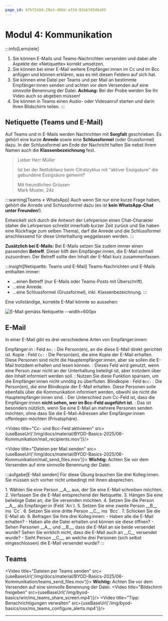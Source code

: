 ```yaml
---
page_id: 6fbf2e84-29a3-40bb-a334-83abfd546a93
---
```



# Modul 4: Kommunikation
:::info[Lernziele]
1. Sie können E-Mails und Teams-Nachrichten versenden und dabei alle Aspekte der «Netiquette» korrekt umsetzen.
2. Sie können bei einer E-Mail weitere Empfänger:innen im Cc und im Bcc anfügen und können erklären, was es mit diesen Feldern auf sich hat.
4. Sie können eine Datei per Teams und per Mail an bestimmte Empfänger:innen senden und achten vor dem Versenden auf eine sinnvolle Benennung der Datei. **Achtung:** Bei der Probe werden Sie Ihr Video auch so abgeben müssen!
5. Sie können in Teams einen Audio- oder Videoanruf starten und darin Ihren Bildschirm teilen.
:::

## Netiquette (Teams und E-Mail)
Auf Teams und in E-Mails werden Nachrichten mit **Sorgfalt** geschrieben. Es gehört eine kurze **Anrede** sowie eine **Schlussformel** (oder Grussformel) dazu. In der Schlussformel am Ende der Nachricht halten Sie nebst ihrem Namen auch die **Klassenbezeichnung** fest.

> Lieber Herr Müller
>
> Ist bei der Nettobilanz beim Citratzyklus mit "aktiver Essigsäure" die gebundene Essigsäure gemeint?
>
> Mit freundlichen Grüssen\
> Mark Muster, 24z

:::warning[Teams ≠ WhatsApp]
Auch wenn Sie nur eine kurze Frage haben, gehört die Anrede und Schlussformel dazu (es ist **kein WhatsApp-Chat unter Freunden**!).

Entwickelt sich durch die Antwort der Lehrperson einen Chat-Charakter (daher die Lehrperson schreibt innerhalb kurzer Zeit zurück und Sie haben eine Rückfrage zum selben Thema), darf die Anrede und die Schlussformel anschliessend für diese Unterhaltung weggelassen werden.
:::

**Zusätzlich bei E-Mails:** Bei E-Mails setzen Sie zudem immer einen passenden **Betreff**. Dieser hilft den Empfänger:innen, die E-Mail schnell zuzuordnen. Der Betreff sollte den Inhalt der E-Mail kurz zusammenfassen.

:::insight[Netiquette: Teams und E-Mail]
Teams-Nachrichten und E-Mails enthalten immer:
- …einen Betreff (nur E-Mails oder Teams-Posts mit Überschrift).
- …eine Anrede.
- …eine Schlussformel (Grussformel), inkl. Klassenbezeichnung.
:::

Eine vollständige, korrekte E-Mail könnte so aussehen:

![E-Mail gemäss Netiquette --width=600px](/img/docs/material/BYOD-Basics-2025/06-Kommunikation/complete_email.png)

## E-Mail
In einer E-Mail gibt es drei verschiedene Arten von Empfänger:innen:

Empfänger:in
: Feld `An:`
: Die Person(en), an die diese E-Mail direkt gerichtet ist. 
Kopie
: Feld `Cc:`
: Die Person(en), die eine Kopie der E-Mail erhalten. Diese Personen sind nicht die Hauptempfänger:innen, aber sie sollen die E-Mail trotzdem erhalten und lesen können.
: Dieses Feld wird genutzt, wenn eine Person zwar nicht an der Unterhaltung beteiligt ist, aber trotzdem über den Inhalt informiert werden soll.
: Nutzen Sie diese Funktion sparsam, um die Empfänger:innen nicht unnötig zu überfluten.
Blindkopie
: Feld `Bcc:`
: Die Person(en), die eine Blindkopie der E-Mail erhalten. Diese Personen solle ebenfalls über die Kommunikation informiert werden, obwohl sie nicht die Hauptempfänger:innen sind.
: Der Unterschied zum Cc-Feld ist, dass die Empfänger:innen **nicht sehen, wer im Bcc-Feld augeführt ist**.
: Das ist besonders nützlich, wenn Sie eine E-Mail an mehrere Personen senden möchten, ohne dass Sie die E-Mail-Adressen aller Empfänger:innen offenlegen möchten (Privatsphäre).

<Video title="Cc- und Bcc-Feld aktivieren" src={useBaseUrl('/img/docs/material/BYOD-Basics-2025/06-Kommunikation/mail_recipients.mov')}/>


<Video title="Dateien per Mail senden" src={useBaseUrl('/img/docs/material/BYOD-Basics-2025/06-Kommunikation/mail_send_files.mov')}>
    **Wichtig:** Achten Sie vor dem Versenden auf eine sinnvolle Benennung der Datei.
</Video>

:::aufgabe[E-Mail senden]
Für diese Übung brauchen Sie drei Kolleg:innen. Sie müssen sich vorher nicht unbedingt mit ihnen absprechen.

<ProgressState id="f6ca8d1c-b4a5-4cc0-81d3-f1f386302185">
1. Wählen Sie eine Person __A__ aus, der Sie eine E-Mail schreiben möchten.
2. Verfassen Sie die E-Mail entsprechend der Netiquette.
3. Hängen Sie eine beliebige Datei an, die Sie versenden möchten.
4. Setzen Sie die Person __A__ als Empfänger:in (Feld `An`).
5. Setzen Sie eine zweite Person __B__ ins `Cc`.
6. Setzen Sie eine dritte Person __C__ ins `Bcc`.
7. Schicken Sie die E-Mail ab.
8. Befragen Sie Ihre drei Kolleg:innen:
    - Haben alle die E-Mail erhalten?
    - Haben alle die Datei erhalten und können sie diese öffnen?
    - Sehen Personen __A__ und __B__, dass die E-Mail an sie beide versendet wurde? Sehen Sie wirklich nicht, dass die E-Mail auch an __C__ versendet wurde?
    - Sieht Person __C__, an welche drei Personen (sich selbst eingeschlossen) die E-Mail versendet wurde?
</ProgressState> 
:::

## Teams
<Video title="Dateien per Teams senden" src={useBaseUrl('/img/docs/material/BYOD-Basics-2025/06-Kommunikation/teams_send_files.mov')}>
    **Wichtig:** Achten Sie vor dem Versenden auf eine sinnvolle Benennung der Datei.
</Video>
<Video title="Bildschirm freigeben" src={useBaseUrl('/img/byod-basics/win/ms_teams_share_screen.mp4')}/>
<Video title="Tipp: Benachrichtigungen verwalten" src={useBaseUrl('/img/byod-basics/osx/ms_teams_configure_alerts.mp4')}/>

---
